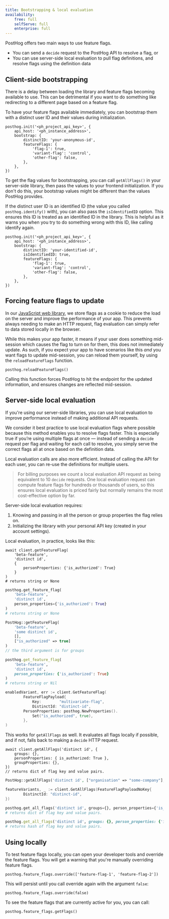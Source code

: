 ```yaml
---
title: Bootstrapping & local evaluation
availability:
    free: full
    selfServe: full
    enterprise: full
---
```


PostHog offers two main ways to use feature flags. 

- You can send a `decide` request to the PostHog API to resolve a flag, or 
- You can use server-side local evaluation to pull flag definitions, and resolve flags using the definition data

## Client-side bootstrapping

There is a delay between loading the library and feature flags becoming available to use. This can be detrimental if you want to do something like redirecting to a different page based on a feature flag.

To have your feature flags available immediately, you can bootstrap them with a distinct user ID and their values during initialization.

```js-web
posthog.init('<ph_project_api_key>', {
    api_host: '<ph_instance_address>',
    bootstrap: {
        distinctID: 'your-anonymous-id',
        featureFlags: {
            'flag-1': true,
            'variant-flag': 'control',
            'other-flag': false,
        },
    },
})
```

To get the flag values for bootstrapping, you can call `getAllFlags()` in your server-side library, then pass the values to your frontend initialization. If you don't do this, your bootstrap values might be different than the values PostHog provides.

If the distinct user ID is an identified ID (the value you called `posthog.identify()` with), you can also pass the `isIdentifiedID` option. This ensures this ID is treated as an identified ID in the library. This is helpful as it warns you when you try to do something wrong with this ID, like calling identify again.

```js-web
posthog.init('<ph_project_api_key>', {
    api_host: '<ph_instance_address>',
    bootstrap: {
        distinctID: 'your-identified-id',
        isIdentifiedID: true,
        featureFlags: {
            'flag-1': true,
            'variant-flag': 'control',
            'other-flag': false,
        },
    },
})
```

## Forcing feature flags to update

In our [JavaScript web library](/docs/integrate/client/js), we store flags as a cookie to reduce the load on the server and improve the performance of your app. This prevents always needing to make an HTTP request, flag evaluation can simply refer to data stored locally in the browser.

While this makes your app faster, it means if your user does something mid-session which causes the flag to turn on for them, this does not immediately update. As such, if you expect your app to have scenarios like this _and_ you want flags to update mid-session, you can reload them yourself, by using the `reloadFeatureFlags` function.

```js-web
posthog.reloadFeatureFlags()
```

Calling this function forces PostHog to hit the endpoint for the updated information, and ensures changes are reflected mid-session.

## Server-side local evaluation

If you're using our server-side libraries, you can use local evaluation to improve performance instead of making additional API requests. 

We consider it best practice to use local evaluation flags where possible because this method enables you to resolve flags faster. This is especially true if you’re using multiple flags at once — instead of sending a `decide` request per flag and waiting for each call to resolve, you simply serve the correct flags all at once based on the definition data. 

Local evaluation calls are also more efficient. Instead of calling the API for each user, you can re-use the definitions for multiple users. 

> For billing purposes we count a local evaluation API request as being equivalent to 10 `decide` requests. One local evaluation request can compute feature flags for hundreds or thousands of users, so this ensures local evaluation is priced fairly but normally remains the most cost-effective option by far. 

Server-side local evaluation requires:

1. Knowing and passing in all the person or group properties the flag relies on.
2. Initializing the library with your personal API key (created in your account settings).

Local evaluation, in practice, looks like this:

<MultiLanguage>

```js-web
await client.getFeatureFlag(
    'beta-feature',
    'distinct id',
    {
        personProperties: {'is_authorized': True}
    }
)
# returns string or None
```

```python
posthog.get_feature_flag(
    'beta-feature',
    'distinct id',
    person_properties={'is_authorized': True}
)
# returns string or None
```

```php
PostHog::getFeatureFlag(
    'beta-feature',
    'some distinct id',
    [],
    ["is_authorized" => true]
)
// the third argument is for groups
```

```ruby
posthog.get_feature_flag(
    'beta-feature',
    'distinct id',
    person_properties: {'is_authorized': True}
)
# returns string or Nil
```

```go
enabledVariant, err := client.GetFeatureFlag(
        FeatureFlagPayload{
            Key:        "multivariate-flag",
            DistinctId: "distinct-id",
        PersonProperties: posthog.NewProperties().
            Set("is_authorized", true),
        },
)
```

</MultiLanguage>

This works for `getAllFlags` as well. It evaluates all flags locally if possible, and if not, falls back to making a `decide` HTTP request.

<MultiLanguage>

```node
await client.getAllFlags('distinct id', {
    groups: {},
    personProperties: { is_authorized: True },
    groupProperties: {},
})
// returns dict of flag key and value pairs.
```

```php
PostHog::getAllFlags('distinct id', ["organisation" => "some-company"], [], ["organisation" => ["is_authorized" => true]])
```

```go
featureVariants, _ := client.GetAllFlags(FeatureFlagPayloadNoKey{
        DistinctId: "distinct-id",
})
```

```python
posthog.get_all_flags('distinct id', groups={}, person_properties={'is_authorized': True}, group_properties={})
# returns dict of flag key and value pairs.
```

```ruby
posthog.get_all_flags('distinct id', groups: {}, person_properties: {'is_authorized': True}, group_properties: {})
# returns hash of flag key and value pairs.
```

</MultiLanguage>

## Using locally

To test feature flags locally, you can open your developer tools and override the feature flags. You will get a warning that you're manually overriding feature flags.

```js-web
posthog.feature_flags.override(['feature-flag-1', 'feature-flag-2'])
```

This will persist until you call override again with the argument `false`:

```js-web
posthog.feature_flags.override(false)
```

To see the feature flags that are currently active for you, you can call:

```js-web
posthog.feature_flags.getFlags()
```
